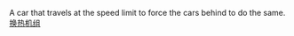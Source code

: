 {{rfc}}
A car that travels at the speed limit to force the cars behind to do the same.
[http://www.tjht.net 换热机组]